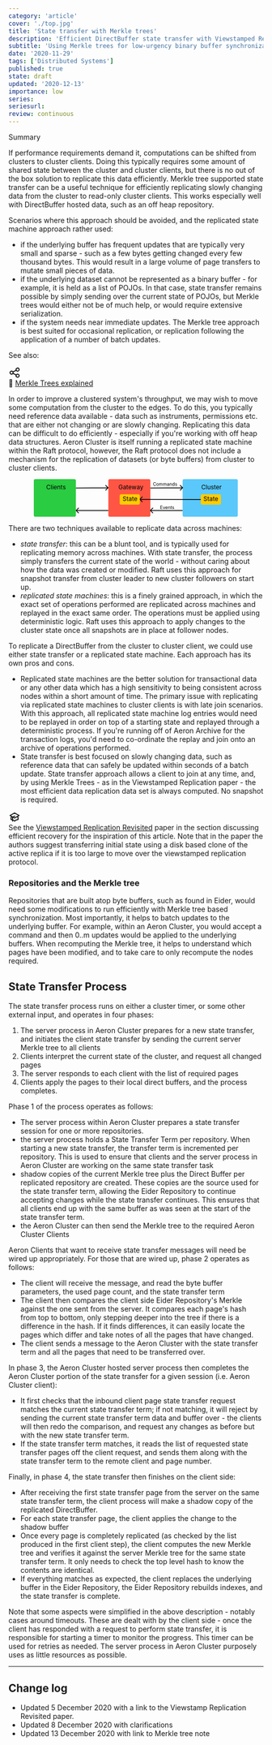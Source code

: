 ```yaml
---
category: 'article'
cover: './top.jpg'
title: 'State transfer with Merkle trees'
description: 'Efficient DirectBuffer state transfer with Viewstamped Replication''s recovery protocol'
subtitle: 'Using Merkle trees for low-urgency binary buffer synchronization'
date: '2020-11-29'
tags: ['Distributed Systems']
published: true
state: draft
updated: '2020-12-13'
importance: low
series: 
seriesurl: 
review: continuous
---
```


<div class="bg-shaunnew-400 p-4 mb-4 rounded-md dark:text-black">
  <p class="font-bold">Summary</p>
  <p>If performance requirements demand it, computations can be shifted from clusters to cluster clients. Doing this typically requires some amount of shared state between the cluster and cluster clients, but there is no out of the box solution to replicate this data efficiently. Merkle tree supported state transfer can be a useful technique for efficiently replicating slowly changing data from the cluster to read-only cluster clients. This works especially well with DirectBuffer hosted data, such as an off heap repository.</p>
  <p class="italic">Scenarios where this approach should be avoided, and the replicated state machine approach rather used:</p>
  <p><ul>
  <li>if the underlying buffer has frequent updates that are typically very small and sparse - such as a few bytes getting changed every few thousand bytes. This would result in a large volume of page transfers to mutate small pieces of data.</li>
  <li>if the underlying dataset cannot be represented as a binary buffer - for example, it is held as a list of POJOs. In that case, state transfer remains possible by simply sending over the current state of POJOs, but Merkle trees would either not be of much help, or would require extensive serialization.</li>
  <li>if the system needs near immediate updates. The Merkle tree approach is best suited for occasional replication, or replication following the application of a number of batch updates.</li>
    </ul>
  </p>

See also:
<div class="flex flex-row p-2 rounded-md">
    <div class="pr-2">
<svg xmlns="http://www.w3.org/2000/svg" fill="none" viewBox="0 0 24 24" width="24" height="24" stroke="currentColor">
  <path stroke-linecap="round" stroke-linejoin="round" stroke-width="2" d="M8.684 13.342C8.886 12.938 9 12.482 9 12c0-.482-.114-.938-.316-1.342m0 2.684a3 3 0 110-2.684m0 2.684l6.632 3.316m-6.632-6l6.632-3.316m0 0a3 3 0 105.367-2.684 3 3 0 00-5.367 2.684zm0 9.316a3 3 0 105.368 2.684 3 3 0 00-5.368-2.684z" />
</svg>
    </div>
    <div>
         🌿 <a href="../../note/merkle-trees/">Merkle Trees explained</a>
    </div>
</div>

</div>


In order to improve a clustered system's throughput, we may wish to move some computation from the cluster to the edges. To do this, you typically need reference data available - data such as instruments, permissions etc. that are either not changing or are slowly changing. Replicating this data can be difficult to do efficiently - especially if you're working with off heap data structures.
Aeron Cluster is itself running a replicated state machine within the Raft protocol, however, the Raft protocol does not include a mechanism for the replication of datasets (or byte buffers) from cluster to cluster clients.


<div align="center">
<svg width="80%" height="auto" viewBox="0 0 810 149" fill="none" xmlns="http://www.w3.org/2000/svg">
<rect x="591" width="219" height="149" rx="6" fill="#5AC8FA"/>
<text transform="translate(638 17)" fill="black" xml:space="preserve" font-family="-apple-system, BlinkMacSystemFont, 'Segoe UI', Roboto, Oxygen-Sans, Ubuntu, Cantarell, sans-serif" font-size="24" letter-spacing="0em"><tspan x="27.0938" y="23.14">Cluster</tspan></text>
<rect x="663" y="60" width="80" height="41" rx="6" fill="#FFCC02"/>
<text fill="black" xml:space="preserve" font-family="-apple-system, BlinkMacSystemFont, 'Segoe UI', Roboto, Oxygen-Sans, Ubuntu, Cantarell, sans-serif" font-size="24" letter-spacing="0em"><tspan x="673.719" y="87.14">State</tspan></text>
<rect x="296" width="167" height="149" rx="6" fill="#FF5544"/>
<rect width="167" height="149" rx="6" fill="#2ACC41"/>
<path d="M592.069 35.0198C592.65 34.4293 592.642 33.4796 592.052 32.8986L582.429 23.4299C581.839 22.8489 580.889 22.8565 580.308 23.447C579.727 24.0375 579.735 24.9872 580.325 25.5683L588.878 33.9849L580.462 42.5383C579.881 43.1288 579.889 44.0785 580.479 44.6595C581.07 45.2406 582.019 45.2329 582.6 44.6424L592.069 35.0198ZM463.012 36.5L591.012 35.4677L590.988 32.4678L462.988 33.5L463.012 36.5Z" fill="black"/>
<path d="M296.069 35.0198C296.65 34.4293 296.642 33.4796 296.052 32.8986L286.429 23.4299C285.839 22.8489 284.889 22.8565 284.308 23.447C283.727 24.0375 283.735 24.9872 284.325 25.5683L292.878 33.9849L284.462 42.5383C283.881 43.1288 283.889 44.0785 284.479 44.6595C285.07 45.2406 286.019 45.2329 286.6 44.6424L296.069 35.0198ZM167.012 36.5L295.012 35.4677L294.988 32.4678L166.988 33.5L167.012 36.5Z" fill="black"/>
<path d="M461.939 122.939C461.354 123.525 461.354 124.475 461.939 125.061L471.485 134.607C472.071 135.192 473.021 135.192 473.607 134.607C474.192 134.021 474.192 133.071 473.607 132.485L465.121 124L473.607 115.515C474.192 114.929 474.192 113.979 473.607 113.393C473.021 112.808 472.071 112.808 471.485 113.393L461.939 122.939ZM591 122.5L463 122.5V125.5L591 125.5V122.5Z" fill="black"/>
<path d="M166.939 122.939C166.354 123.525 166.354 124.475 166.939 125.061L176.485 134.607C177.071 135.192 178.021 135.192 178.607 134.607C179.192 134.021 179.192 133.071 178.607 132.485L170.121 124L178.607 115.515C179.192 114.929 179.192 113.979 178.607 113.393C178.021 112.808 177.071 112.808 176.485 113.393L166.939 122.939ZM296 122.5L168 122.5V125.5L296 125.5V122.5Z" fill="black"/>
<path d="M419.944 78.935C419.356 79.5183 419.352 80.4681 419.935 81.0563L429.441 90.6416C430.025 91.2298 430.974 91.2337 431.563 90.6503C432.151 90.067 432.155 89.1172 431.571 88.529L423.121 80.0088L431.642 71.5586C432.23 70.9753 432.234 70.0255 431.65 69.4373C431.067 68.8491 430.117 68.8452 429.529 69.4286L419.944 78.935ZM663.006 79.5L421.006 78.5L420.994 81.5L662.994 82.5L663.006 79.5Z" fill="black"/>
<text fill="black" xml:space="preserve" font-family="-apple-system, BlinkMacSystemFont, 'Segoe UI', Roboto, Oxygen-Sans, Ubuntu, Cantarell, sans-serif" font-size="18" letter-spacing="0em"><tspan x="473.048" y="26.48">Commands</tspan></text>
<text fill="black" xml:space="preserve" font-family="-apple-system, BlinkMacSystemFont, 'Segoe UI', Roboto, Oxygen-Sans, Ubuntu, Cantarell, sans-serif" font-size="18" letter-spacing="0em"><tspan x="501.382" y="118.48">Events</tspan></text>
<text transform="translate(317 17)" fill="black" xml:space="preserve" font-family="-apple-system, BlinkMacSystemFont, 'Segoe UI', Roboto, Oxygen-Sans, Ubuntu, Cantarell, sans-serif" font-size="24" letter-spacing="0em"><tspan x="18.9609" y="23.14">Gateway</tspan></text>
<text transform="translate(21 17)" fill="black" xml:space="preserve" font-family="-apple-system, BlinkMacSystemFont, 'Segoe UI', Roboto, Oxygen-Sans, Ubuntu, Cantarell, sans-serif" font-size="24" letter-spacing="0em"><tspan x="28.3594" y="23.14">Clients</tspan></text>
<rect x="341" y="60" width="80" height="41" rx="6" fill="#FFCC02"/>
<text fill="black" xml:space="preserve" font-family="-apple-system, BlinkMacSystemFont, 'Segoe UI', Roboto, Oxygen-Sans, Ubuntu, Cantarell, sans-serif" font-size="24" letter-spacing="0em"><tspan x="352.719" y="87.14">State</tspan></text>
</svg>
</div>

There are two techniques available to replicate data across machines:
- *state transfer*: this can be a blunt tool, and is typically used for replicating memory across machines. With state transfer, the process simply transfers the current state of the world - without caring about how the data was created or modified. Raft uses this approach for snapshot transfer from cluster leader to new cluster followers on start up.
- *replicated state machines*: this is a finely grained approach, in which the exact set of operations performed are replicated across machines and replayed in the exact same order. The operations must be applied using deterministic logic. Raft uses this approach to apply changes to the cluster state once all snapshots are in place at follower nodes.

To replicate a DirectBuffer from the cluster to cluster client, we could use either state transfer or a replicated state machine. Each approach has its own pros and cons. 

- Replicated state machines are the better solution for transactional data or any other data which has a high sensitivity to being consistent across nodes within a short amount of time. The primary issue with replicating via replicated state machines to cluster clients is with late join scenarios. With this approach, all replicated state machine log entries would need to be replayed in order on top of a starting state and replayed through a deterministic process.  If you're running off of Aeron Archive for the transaction logs, you'd need to co-ordinate the replay and join onto an archive of operations performed. 
- State transfer is best focused on slowly changing data, such as reference data that can safely be updated within seconds of a batch update. State transfer approach allows a client to join at any time, and, by using Merkle Trees - as in the Viewstamped Replication paper - the most efficient data replication data set is always computed. No snapshot is required.

<div class="bg-danube-200 flex flex-row p-2 rounded-md">
<div class="pr-2"><svg xmlns="http://www.w3.org/2000/svg" fill="none" width="24" height="24" viewBox="0 0 24 24" stroke="currentColor">
  <path fill="#EFF7FE" d="M12 14l9-5-9-5-9 5 9 5z" />
  <path fill="#EFF7FE" d="M12 14l6.16-3.422a12.083 12.083 0 01.665 6.479A11.952 11.952 0 0012 20.055a11.952 11.952 0 00-6.824-2.998 12.078 12.078 0 01.665-6.479L12 14z" />
<path stroke-linecap="round" stroke-linejoin="round" stroke-width="2" d="M12 14l9-5-9-5-9 5 9 5zm0 0l6.16-3.422a12.083 12.083 0 01.665 6.479A11.952 11.952 0 0012 20.055a11.952 11.952 0 00-6.824-2.998 12.078 12.078 0 01.665-6.479L12 14zm-4 6v-7.5l4-2.222" />
</svg>
</div>
<div>See the <a href="http://pmg.csail.mit.edu/papers/vr-revisited.pdf" target="_blank">Viewstamped Replication Revisited</a> paper in the section discussing efficient recovery for the inspiration of this article. Note that in the paper the authors suggest transferring initial state using a disk based clone of the active replica if it is too large to move over the viewstamped replication protocol.
</div>
</div>

### Repositories and the Merkle tree

Repositories that are built atop byte buffers, such as found in Eider, would need some modifications to run efficiently with Merkle tree based synchronization. Most importantly, it helps to batch updates to the underlying buffer. For example, within an Aeron Cluster, you would accept a command and then 0..m updates would be applied to the underlying buffers. When recomputing the Merkle tree, it helps to understand which pages have been modified, and to take care to only recompute the nodes required.

## State Transfer Process

The state transfer process runs on either a cluster timer, or some other external input, and operates in four phases:

1. The server process in Aeron Cluster prepares for a new state transfer, and initiates the client state transfer by sending the current server Merkle tree to all clients 
2. Clients interpret the current state of the cluster, and request all changed pages
3. The server responds to each client with the list of required pages
4. Clients apply the pages to their local direct buffers, and the process completes.

Phase 1 of the process operates as follows:

- The server process within Aeron Cluster prepares a state transfer session for one or more repositories.
- the server process holds a State Transfer Term per repository. When starting a new state transfer, the transfer term is incremented per repository. This is used to ensure that clients and the server process in Aeron Cluster are working on the same state transfer task   
- shadow copies of the current Merkle tree plus the Direct Buffer per replicated repository are created. These copies are the source used for the state transfer term, allowing the Eider Repository to continue accepting changes while the state transfer continues. This ensures that all clients end up with the same buffer as was seen at the start of the state transfer term. 
- the Aeron Cluster can then send the Merkle tree to the required Aeron Cluster Clients

Aeron Clients that want to receive state transfer messages will need be wired up appropriately. For those that are wired up, phase 2 operates as follows:

- The client will receive the message, and read the byte buffer parameters, the used page count, and the state transfer term
- The client then compares the client side Eider Repository's Merkle against the one sent from the server. It compares each page's hash from top to bottom, only stepping deeper into the tree if there is a difference in the hash. If it finds differences, it can easily locate the pages which differ and take notes of all the pages that have changed.
- The client sends a message to the Aeron Cluster with the state transfer term and all the pages that need to be transferred over.

In phase 3, the Aeron Cluster hosted server process then completes the Aeron Cluster portion of the state transfer for a given session (i.e. Aeron Cluster client):

- It first checks that the inbound client page state transfer request matches the current state transfer term; if not matching, it will reject by sending the current state transfer term data and buffer over - the clients will then redo the comparison, and request any changes as before but with the new state transfer term.
- If the state transfer term matches, it reads the list of requested state transfer pages off the client request, and sends them along with the state transfer term to the remote client and page number.

Finally, in phase 4, the state transfer then finishes on the client side:

- After receiving the first state transfer page from the server on the same state transfer term, the client process will make a shadow copy of the replicated DirectBuffer. 
- For each state transfer page, the client applies the change to the shadow buffer
- Once every page is completely replicated (as checked by the list produced in the first client step), the client computes the new Merkle tree and verifies it against the server Merkle tree for the same state transfer term. It only needs to check the top level hash to know the contents are identical.
- If everything matches as expected, the client replaces the underlying buffer in the Eider Repository, the Eider Repository rebuilds indexes, and the state transfer is complete.

Note that some aspects were simplified in the above description - notably cases around timeouts. These are dealt with by the client side - once the client has responded with a request to perform state transfer, it is responsible for starting a timer to monitor the progress. This timer can be used for retries as needed. The server process in Aeron Cluster purposely uses as little resources as possible.

---

## Change log

- Updated 5 December 2020 with a link to the Viewstamp Replication Revisited paper.
- Updated 8 December 2020 with clarifications
- Updated 13 December 2020 with link to Merkle tree note
